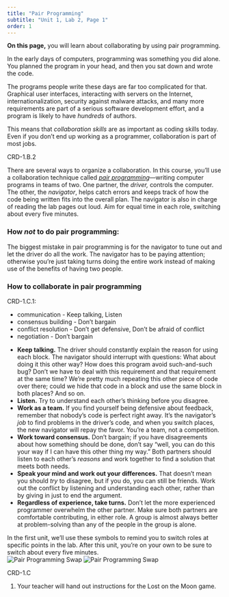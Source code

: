 ```yaml
---
title: "Pair Programming"
subtitle: "Unit 1, Lab 2, Page 1"
order: 1
---
```


```{=html}
<script type="text/javascript" src="/utilities/gifffer.min.js"></script>
```
```{=html}
<script type="text/javascript">window.onload = function() {Gifffer();}</script>
```
<link rel="stylesheet" type="text/css" href="/css/bjc-gifffer.css">

::: learn
<p><strong>On this page,</strong> you will learn about collaborating by using pair programming.</p>
:::

<p>In the early days of computers, programming was something you did alone. You planned the program in your head, and then you sat down and wrote the code.</p>

<p>The programs people write these days are far too complicated for that. Graphical user interfaces, interacting with servers on the Internet, internationalization, security against malware attacks, and many more requirements are part of a serious software development effort, and a program is likely to have <em>hundreds</em> of authors.</p>

<p>This means that <em>collaboration skills</em> are as important as coding skills today. Even if you don't end up working as a programmer, collaboration is part of most jobs.</p>

::: comment
CRD-1.B.2
:::

<p>There are several ways to organize a collaboration. In this course, you'll use a collaboration technique called <a href="http://en.wikipedia.org/wiki/Pair_programming" title="Wikipedia: Pair programming" target="_blank"><em>pair programming</em></a>---writing computer programs in teams of two. One partner, the <em>driver,</em> controls the computer. The other, the <em>navigator</em>, helps catch errors and keeps track of how the code being written fits into the overall plan. The navigator is also in charge of reading the lab pages out loud. Aim for equal time in each role, switching about every five minutes.</p>

::: takeNote
<h3><strong>How <em>not</em> to do pair programming:</strong></h3>

<p>The biggest mistake in pair programming is for the navigator to tune out and let the driver do all the work. The navigator has to be paying attention; otherwise you're just taking turns doing the entire work instead of making use of the benefits of having two people.</p>
:::

<h3>How to collaborate in pair programming</h3>

::: comment
CRD-1.C.1:

<ul>

<li>communication - Keep talking, Listen</li>

<li>consensus building - Don't bargain</li>

<li>conflict resolution - Don't get defensive, Don't be afraid of conflict</li>

<li>negotiation - Don't bargain</li>

</ul>
:::

<p>

<ul>

<li><strong>Keep talking.</strong> The driver should constantly explain the reason for using each block. The navigator should interrupt with questions: What about doing it this other way? How does this program avoid such-and-such bug? Don't we have to deal with this requirement and that requirement at the same time? We're pretty much repeating this other piece of code over there; could we hide that code in a block and use the same block in both places? And so on.</li>

<li><strong>Listen.</strong> Try to understand each other's thinking before you disagree.</li>

<li><strong>Work as a team.</strong> If you find yourself being defensive about feedback, remember that nobody's code is perfect right away. It's the navigator's <em>job</em> to find problems in the driver's code, and when you switch places, the new navigator will repay the favor. You're a team, not a competition.</li>

<li><strong>Work toward consensus.</strong> Don't bargain; if you have disagreements about how something should be done, don't say "well, you can do this your way if I can have this other thing my way." Both partners should listen to each other's <em>reasons</em> and work together to find a solution that meets both needs.</li>

<li><strong>Speak your mind and work out your differences.</strong> That doesn't mean you should <em>try</em> to disagree, but if you do, you can still be friends. Work out the conflict by listening and understanding each other, rather than by giving in just to end the argument.</li>

<li><strong>Regardless of experience, take turns.</strong> Don't let the more experienced programmer overwhelm the other partner. Make sure both partners are comfortable contributing, in either role. A group is almost always better at problem-solving than any of the people in the group is alone.</li>

</ul>

</p>

<p>In the first unit, we'll use these symbols to remind you to switch roles at specific points in the lab. After this unit, you're on your own to be sure to switch about every five minutes.<br /> <img src="/img/icons/pair-programming-swap.png" title="Pair Programming Swap" alt="Pair Programming Swap" class="indent"/> <img src="/img/icons/pair-programming-swap-mini.png" title="Pair Programming Swap" alt="Pair Programming Swap" class="indent"/></p>

::: forYouToDo
::: comment
CRD-1.C
:::

<ol>

<li>Your teacher will hand out instructions for the Lost on the Moon game.</li>

</ol>
:::

</body>

</html>
